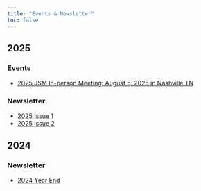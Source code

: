 ```yaml
---
title: "Events & Newsletter"
toc: false
---
```


## 2025

### Events

-   [2025 JSM In-person Meeting: August 5, 2025 in Nashville TN](./../files/newsletter/JSM_2025_F2F_Meeting_Agenda.pdf)


### Newsletter

-   [2025 Issue 1](./../files/newsletter/BSWG_Newsletter_2025_Issue_1.pdf)
-   [2025 Issue 2](./../files/newsletter/BSWG_Newsletter_2025_Issue_2.pdf)


## 2024

### Newsletter

-   [2024 Year End](./../files/newsletter/BSWG_Newsletter_2024_Issue_2_Year_End.pdf)
